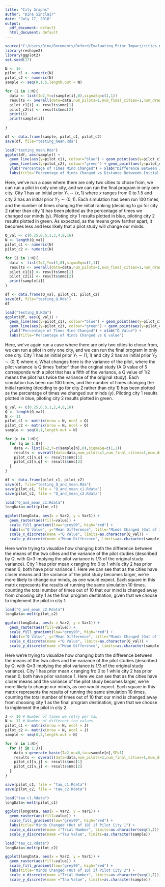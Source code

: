 ```yaml
---
title: "City Graphs"
author: "Dina Sinclair"
date: "July 17, 2018"
output:
  pdf_document: default
  html_document: default
---
```


```r
source("C:/Users/Dina/Documents/Oxford/Evaluating Prior Impact/cities_main_code.R")
library(reshape2)
library(ggplot2)
set.seed(17)
```

```r
N <- 16
pilot_c1 <- numeric(N)
pilot_c2 <- numeric(N)
sample <- seq(0,1.5,length.out = N)

for (i in 1:N){
  data <- list(I=2,Y=c(sample[i],0),sigmaSq=c(1,1))
  results <- overall(data=data,num_pilots=1,num_final_cities=1,num_draws=100)
  pilot_c1[i] <- results$nmc[1]
  pilot_c2[i] <- results$nmc[2]
  print(i)
  print(sample[i])
  
}

df <- data.frame(sample, pilot_c1, pilot_c2)
save(df, file="testing_mean.Rda")
```

```r
load("testing_mean.Rda")
ggplot(df, aes(sample)) +        
  geom_line(aes(y=pilot_c1), colour="blue") + geom_point(aes(y=pilot_c1), colour="blue")  +
  geom_line(aes(y=pilot_c2), colour="green") + geom_point(aes(y=pilot_c2), colour="green")  +
  ylab("Percentage of Times Mind Changed") + xlab("Difference Between Initial Means (x)") +
  labs(title="Percentage of Minds Changed vs Distance Betweeen Initial Means")

```

Here, we've run a case where there are only two cities to chose from, we can run a pilot in only one city, and we can run the final program in only one city. City 1 has an initial prior $Y_1 \sim (x,1)$ where $x$ ranges from 0 to 1.5 and city 2 has an initial prior $Y_2 \sim (0,1)$. Each simulation has been run 100 times, and the number of times changing the initial ranking (deciding to go for city 2 rather than city 1) has been plotted as the percentage of times we changed our minds (y). Piloting city 1 results plotted in blue, piloting city 2 results plotted in green. As expected, as the means grow farther apart, it becomes less and less likely that a pilot study will change our minds.

```r
Q_val <- c(0.25,0.5,1,2,4,8,16)
N <- length(Q_val)
pilot_c1 <- numeric(N)
pilot_c2 <- numeric(N)

for (i in 1:N){
  data <- list(I=2,Y=c(1,0),sigmaSq=c(1,1))
  results <- overall(data=data,num_pilots=1,num_final_cities=1,num_draws=100,Q=Q_val[i])
  pilot_c1[i] <- results$nmc[1]
  pilot_c2[i] <- results$nmc[2]
  print(sample[i])
}

df <- data.frame(Q_val, pilot_c1, pilot_c2)
save(df, file="testing_Q.Rda")
df
```

```r
load("testing_Q.Rda")
ggplot(df, aes(Q_val)) +         
  geom_line(aes(y=pilot_c1), colour="blue") + geom_point(aes(y=pilot_c1), colour="blue")  +
  geom_line(aes(y=pilot_c2), colour="green") + geom_point(aes(y=pilot_c2), colour="green") +
  ylab("Percentage of Times Mind Changed") + xlab("Q Value") +
  labs(title="Percentage of Minds Changed vs Q value")
```

Here, we've again run a case where there are only two cities to chose from, we can run a pilot in only one city, and we can run the final program in only one city. City 1 has an initial prior $Y_1 \sim (1,1)$ and city 2 has an initial prior $Y_2 \sim (0,1)$ where $x$. What changes here is the variance of the pilot, where the pilot variance is Q times 'better' than the original study (A Q value of 5 corresponds with a pilot that has a fifth of the variance, a Q value of 1/2 means the pilot has twice the variance of the original study). Each simulation has been run 100 times, and the number of times changing the initial ranking (deciding to go for city 2 rather than city 1) has been plotted as the percentage of times we changed our minds (y).  Piloting city 1 results plotted in blue, piloting city 2 results plotted in green. 
```r
Q_val <- c(0.25,0.5,1,2,4,8,16)
Q <- length(Q_val)
N <- 11
pilot_c1 <- matrix(nrow = N, ncol = Q)
pilot_c2 <- matrix(nrow = N, ncol = Q)
sample <- seq(0,1,length.out = N)
```
```r
for (n in 1:N){
  for (q in 1:Q){
    data <- list(I=2,Y=c(sample[n],0),sigmaSq=c(1,1))
    results <- overall(data=data,num_pilots=1,num_final_cities=1,num_draws=10,Q=Q_val[q])
    pilot_c1[n,q] <- results$nmc[1]
    pilot_c2[n,q] <- results$nmc[2]
  }
}

df <- data.frame(pilot_c1, pilot_c2)
save(df, file="testing_Q_and_mean.Rda")
save(pilot_c1, file = "Q_and_mean_c1.Rdata")
save(pilot_c2, file = "Q_and_mean_c2.Rdata")
```
```r
load("Q_and_mean_c1.Rdata")
longData<-melt(pilot_c1)

ggplot(longData, aes(x = Var2, y = Var1)) +
  geom_raster(aes(fill=value)) +
  scale_fill_gradient(low="grey90", high="red") +
  labs(x="Q Value", y="Mean Difference", title="Minds Changed (Out of 10) If Pilot City 1") +
  scale_x_discrete(name ="Q Value", limits=as.character(Q_val)) +
  scale_y_discrete(name ="Mean Difference", limits=as.character(sample))
```

Here we're trying to visualize how changing both the difference between the means of the two cities and the variance of the pilot studies (described by Q, with Q=3 implying the pilot variance is 1/3 of the original study variance). City 1 has prior mean x ranging fro 0 to 1 while city 2 has prior mean 0; both have prior variance 1. Here we can see that as the cities have closer means and the variance of the pilot study becomes larger, we're more likely to change our minds, as one would expect. Each square in this matrix represents the results of running the same simulation 10 times, counting the total number of times out of 10 that our mind is changed away from choosing city 1 as the final program destination, given that we choose to implement the pilot in city 1.


```r
load("Q_and_mean_c2.Rdata")
longData<-melt(pilot_c2)

ggplot(longData, aes(x = Var2, y = Var1)) +
  geom_raster(aes(fill=value)) +
  scale_fill_gradient(low="grey90", high="red") +
  labs(x="Q Value", y="Mean Difference", title="Minds Changed (Out of 10) if Pilot City 2") +
  scale_x_discrete(name ="Q Value", limits=as.character(Q_val)) +
  scale_y_discrete(name ="Mean Difference", limits=as.character(sample))
```

Here we're trying to visualize how changing both the difference between the means of the two cities and the variance of the pilot studies (described by Q, with Q=3 implying the pilot variance is 1/3 of the original study variance). City 1 has prior mean x ranging fro 0 to 1 while city 2 has prior mean 0; both have prior variance 1. Here we can see that as the cities have closer means and the variance of the pilot study becomes larger, we're more likely to change our minds, as one would expect. Each square in this matrix represents the results of running the same simulation 10 times, counting the total number of times out of 10 that our mind is changed away from choosing city 1 as the final program destination, given that we choose to implement the pilot in city 2.

```r
J <- 10 # Number of times we retry per tau
N <- 11 # Number of different tau values
pilot_c1 <- matrix(nrow = N, ncol = J)
pilot_c2 <- matrix(nrow = N, ncol = J)
sample <- seq(0,2,length.out = N)

for (n in 1:N){
  for (j in 1:J){
    data <-generate_basic(I=2,mu=0,tau=sample[n],SF=1)
    results <- overall(data=data,num_pilots=1,num_final_cities=1,num_draws=10)
    pilot_c1[n,j] <- results$nmc[1]
    pilot_c2[n,j] <- results$nmc[2]
  }
}

save(pilot_c1, file = "tau_c1.Rdata")
save(pilot_c2, file = "tau_c2.Rdata")
```
```r
load("tau_c1.Rdata")
longData<-melt(pilot_c1)

ggplot(longData, aes(x = Var2, y = Var1)) +
  geom_raster(aes(fill=value)) +
  scale_fill_gradient(low="grey90", high="red") +
  labs(title="Minds Changed (Out of 10) if Pilot City 1") +
  scale_x_discrete(name ="Trial Number", limits=as.character(seq(1,J))) +
  scale_y_discrete(name ="Tau Value", limits=as.character(sample))
```
```r
load("tau_c2.Rdata")
longData<-melt(pilot_c2)

ggplot(longData, aes(x = Var2, y = Var1)) +
  geom_raster(aes(fill=value)) +
  scale_fill_gradient(low="grey90", high="red") +
  labs(title="Minds Changed (Out of 10) if Pilot City 2") +
  scale_x_discrete(name ="Trial Number", limits=as.character(seq(1,J))) +
  scale_y_discrete(name ="Tau Value", limits=as.character(sample))
```


